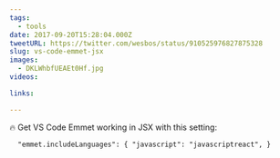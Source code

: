```yaml
---
tags:
  - tools
date: 2017-09-20T15:28:04.000Z
tweetURL: https://twitter.com/wesbos/status/910525976827875328
slug: vs-code-emmet-jsx
images:
  - DKLWhbfUEAEt0Hf.jpg
videos:

links:

---
```

🔥 Get VS Code Emmet working in JSX with this setting:

```
  "emmet.includeLanguages": { "javascript": "javascriptreact", }
```